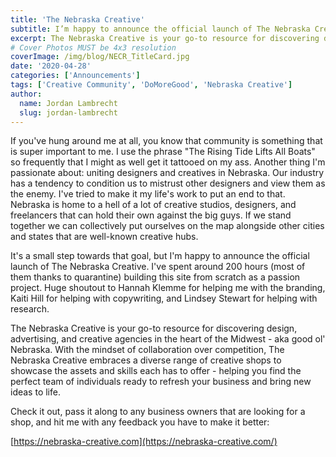 ```yaml
---
title: 'The Nebraska Creative'
subtitle: I’m happy to announce the official launch of The Nebraska Creative.
excerpt: The Nebraska Creative is your go-to resource for discovering design, advertising, and creative agencies in the heart of the Midwest – aka good ol’ Nebraska.
# Cover Photos MUST be 4x3 resolution
coverImage: /img/blog/NECR_TitleCard.jpg
date: '2020-04-28'
categories: ['Announcements']
tags: ['Creative Community', 'DoMoreGood', 'Nebraska Creative']
author:
  name: Jordan Lambrecht
  slug: jordan-lambrecht
---
```


If you've hung around me at all, you know that community is something that is super important to me. I use the phrase "The Rising Tide Lifts All Boats" so frequently that I might as well get it tattooed on my ass. Another thing I'm passionate about: uniting designers and creatives in Nebraska. Our industry has a tendency to condition us to mistrust other designers and view them as the enemy. I've tried to make it my life's work to put an end to that. Nebraska is home to a hell of a lot of creative studios, designers, and freelancers that can hold their own against the big guys. If we stand together we can collectively put ourselves on the map alongside other cities and states that are well-known creative hubs.

It's a small step towards that goal, but I'm happy to announce the official launch of The Nebraska Creative. I've spent around 200 hours (most of them thanks to quarantine) building this site from scratch as a passion project. Huge shoutout to Hannah Klemme for helping me with the branding, Kaiti Hill for helping with copywriting, and Lindsey Stewart for helping with research.

The Nebraska Creative is your go-to resource for discovering design, advertising, and creative agencies in the heart of the Midwest - aka good ol' Nebraska. With the mindset of collaboration over competition, The Nebraska Creative embraces a diverse range of creative shops to showcase the assets and skills each has to offer - helping you find the perfect team of individuals ready to refresh your business and bring new ideas to life.

Check it out, pass it along to any business owners that are looking for a shop, and hit me with any feedback you have to make it better:

[https://nebraska-creative.com](https://nebraska-creative.com/)
